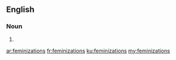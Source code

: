 ==English==

===Noun===
{{head|en|plural}}

# {{plural of|feminization|lang=en|nocat=1}}

[[ar:feminizations]]
[[fr:feminizations]]
[[ku:feminizations]]
[[my:feminizations]]